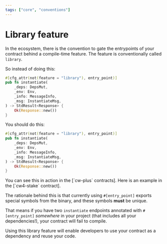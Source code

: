 ```yaml
---
tags: ["core", "conventions"]
---
```



# Library feature

In the ecosystem, there is the convention to gate the entrypoints of your contract behind a
compile-time feature. The feature is conventionally called `library`.

So instead of doing this:

```rust filename="contract.rs" template="core"
#[cfg_attr(not(feature = "library"), entry_point)]
pub fn instantiate(
    _deps: DepsMut,
    _env: Env,
    _info: MessageInfo,
    _msg: InstantiateMsg,
) -> StdResult<Response> {
    Ok(Response::new())
}
```

You should do this:

```rust filename="contract.rs" template="core"
#[cfg_attr(not(feature = "library"), entry_point)]
pub fn instantiate(
    _deps: DepsMut,
    _env: Env,
    _info: MessageInfo,
    _msg: InstantiateMsg,
) -> StdResult<Response> {
    Ok(Response::new())
}
```

<Callout>
  You can see this in action in the [`cw-plus` contracts]. Here is an example in the [`cw4-stake`
  contract].
</Callout>

The rationale behind this is that currently using `#[entry_point]` exports special symbols from the
binary, and these symbols **must** be unique.

That means if you have two `instantiate` endpoints annotated with `#[entry_point]` _somewhere_ in
your project (that includes all your dependencies!), your contract will fail to compile.

Using this library feature will enable developers to use your contract as a dependency and reuse
your code.

[`cw-plus` contracts]: https://github.com/CosmWasm/cw-plus
[`cw4-stake` contract]:
  https://github.com/CosmWasm/cw-plus/blob/48bec694521655d5b3e688c51e4185f740ea4640/contracts/cw4-stake/Cargo.toml#L22-L24
